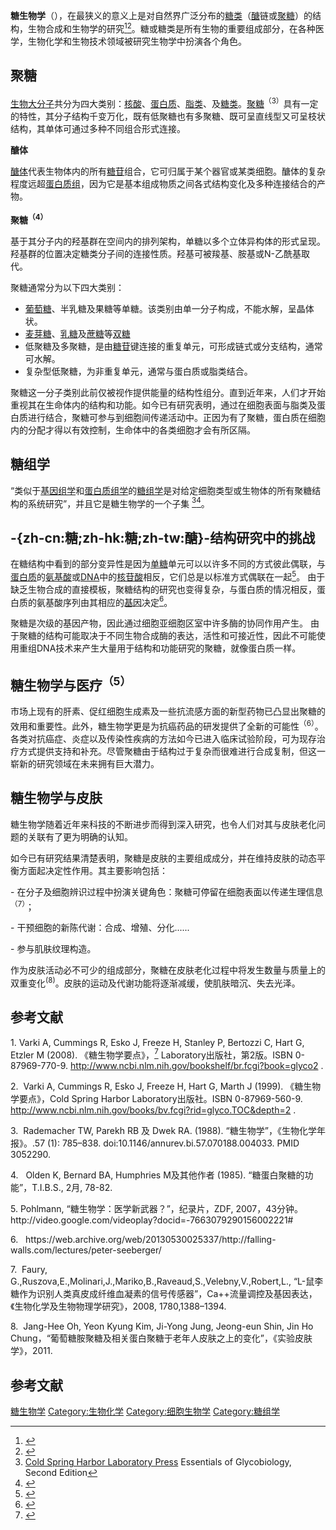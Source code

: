 {{NoteTA|G1=LS}}
{{citation style|time=2014-12-09T13:29:23+00:00}}
'''糖生物学'''（{{lang-en|Glycobiology}}），在最狭义的意义上是对自然界广泛分布的[[糖类|糖类]]（[[醣|醣]]链或[[聚糖|聚糖]]）的结构，生物合成和生物学的研究<ref name=Varki_2008>{{cite book | vauthors=Varki A, Cummings R, Esko J, Freeze H, Stanley P, Bertozzi C, Hart G, Etzler M | title=Essentials of glycobiology | publisher=Cold Spring Harbor Laboratory Press; 2nd edition | year=2008 | isbn=0-87969-770-9 | url=http://www.ncbi.nlm.nih.gov/bookshelf/br.fcgi?book=glyco2 | work=Essentials of Glycobiology | access-date=2014-12-08 | archive-date=2010-08-06 | archive-url=https://web.archive.org/web/20100806071117/http://www.ncbi.nlm.nih.gov/bookshelf/br.fcgi?book=glyco2 | dead-url=no }}</ref><ref name=Varki_1999>{{cite book | vauthors=Varki A, Cummings R, Esko J, Freeze H, Hart G, Marth J | title=Essentials of glycobiology | publisher=Cold Spring Harbor Laboratory Press | year=1999 | isbn=0-87969-560-9 | url=http://www.ncbi.nlm.nih.gov/books/bv.fcgi?rid=glyco.TOC&depth=2 | work=Essentials of glycobiology | access-date=2014-12-08 | archive-date=2007-10-24 | archive-url=https://web.archive.org/web/20071024031758/http://www.ncbi.nlm.nih.gov/books/bv.fcgi?rid=glyco.TOC&depth=2 | dead-url=no }}</ref>。糖或糖类是所有生物的重要组成部分，在各种医学，生物化学和生物技术领域被研究生物学中扮演各个角色。

== 聚糖 ==
[[生物大分子|生物大分子]]共分为四大类别：[[核酸|核酸]]、[[蛋白质|蛋白质]]、[[脂类|脂类]]、及[[糖类|糖类]]。[[聚糖|聚糖]]<sup>（3）</sup>具有一定的特性，其分子结构千变万化，既有低聚糖也有多聚糖、既可呈直线型又可呈枝状结构，其单体可通过多种不同组合形式连接。

'''醣体'''

[[醣体|醣体]]代表生物体内的所有[[糖苷|糖苷]]组合，它可归属于某个器官或某类细胞。醣体的复杂程度远超[[蛋白质组|蛋白质组]]，因为它是基本组成物质之间各式结构变化及多种连接结合的产物。

'''聚糖<sup>（4）</sup>'''

基于其分子内的羟基群在空间内的排列架构，单糖以多个立体异构体的形式呈现。羟基群的位置决定糖类分子间的连接性质。羟基可被羧基、胺基或N-乙酰基取代。

聚糖通常分为以下四大类别：

*[[葡萄糖|葡萄糖]]、半乳糖及果糖等单糖。该类别由单一分子构成，不能水解，呈晶体状。
*[[麦芽糖|麦芽糖]]、[[乳糖|乳糖]]及[[蔗糖|蔗糖]]等[[双糖|双糖]]
* 低聚糖及多聚糖，是由[[糖苷|糖苷]]键连接的重复单元，可形成链式或分支结构，通常可水解。
*复杂型低聚糖，为非重复单元，通常与蛋白质或脂类结合。

聚糖这一分子类别此前仅被视作提供能量的结构性组分。直到近年来，人们才开始重视其在生命体内的结构和功能。如今已有研究表明，通过在细胞表面与脂类及蛋白质进行结合，聚糖可参与到细胞间传递活动中。正因为有了聚糖，蛋白质在细胞内的分配才得以有效控制，生命体中的各类细胞才会有所区隔。

== 糖组学 ==
{{main|糖组学}}

“类似于[[基因组学|基因组学]]和[[蛋白质组学|蛋白质组学]]的[[糖组学|糖组学]]是对给定细胞类型或生物体的所有聚糖结构的系统研究”，并且它是糖生物学的一个子集
<ref>[http://www.cshlpress.com/default.tpl?action=full&--eqskudatarq=666 Cold Spring Harbor Laboratory Press] {{Wayback|url=http://www.cshlpress.com/default.tpl?action=full&--eqskudatarq=666 |date=20110708212401 }} Essentials of Glycobiology, Second Edition</ref><ref>{{cite journal|last1=Schnaar|first1=RL|title=Glycobiology simplified: diverse roles of glycan recognition in inflammation.|journal=Journal of leukocyte biology|date=June 2016|volume=99|issue=6|pages=825–38|doi=10.1189/jlb.3RI0116-021R|pmid=27004978|pmc=4952015}}</ref>。

==-{zh-cn:糖;zh-hk:糖;zh-tw:醣}-结构研究中的挑战==
在糖结构中看到的部分变异性是因为[[单糖|单糖]]单元可以以许多不同的方式彼此偶联，与[[蛋白质|蛋白质]]的[[氨基酸|氨基酸]]或[[DNA|DNA]]中的[[核苷酸|核苷酸]]相反，它们总是以标准方式偶联在一起<ref name=kreuger>{{cite journal | author=Kreuger, J | title=Decoding heparan sulfate | year=2001 | url=http://www.diva-portal.org/demo/theses/abstract.xsql?dbid=1499 | accessdate=2008-01-11 | archive-date=2021-01-09 | archive-url=https://web.archive.org/web/20210109232207/http://urn.kb.se/resolve?urn=urn:nbn:se:demo:diva-1499 | dead-url=no }}</ref>。 由于缺乏生物合成的直接模板，聚糖结构的研究也变得复杂，与蛋白质的情况相反，蛋白质的氨基酸序列由其相应的[[基因|基因]]决定<ref>{{cite journal|pmid=18758488|year=2008|last1=Marth|first1=JD|title=A unified vision of the building blocks of life|volume=10|issue=9|pages=1015–6|doi=10.1038/ncb0908-1015|pmc=2892900|journal=Nature Cell Biology}}</ref>。

聚糖是次级的基因产物，因此通过细胞亚细胞区室中许多酶的协同作用产生。 由于聚糖的结构可能取决于不同生物合成酶的表达，活性和可接近性，因此不可能使用重组DNA技术来产生大量用于结构和功能研究的聚糖，就像蛋白质一样。

== 糖生物学与医疗<sup>（5）</sup> ==

市场上现有的肝素、促红细胞生成素及一些抗流感方面的新型药物已凸显出聚糖的效用和重要性。此外，糖生物学更是为抗癌药品的研发提供了全新的可能性<sup>（6）</sup>。各类对抗癌症、炎症以及传染性疾病的方法如今已进入临床试验阶段，可为现存治疗方式提供支持和补充。尽管聚糖由于结构过于复杂而很难进行合成复制，但这一崭新的研究领域在未来拥有巨大潜力。

== 糖生物学与皮肤 ==

糖生物学随着近年来科技的不断进步而得到深入研究，也令人们对其与皮肤老化问题的关联有了更为明确的认知。

如今已有研究结果清楚表明，聚糖是皮肤的主要组成成分，并在维持皮肤的动态平衡方面起决定性作用。其主要影响包括：

- 在分子及细胞辨识过程中扮演关键角色：聚糖可停留在细胞表面以传递生理信息<sup>（7）</sup>；

- 干预细胞的新陈代谢：合成、增殖、分化......

- 参与肌肤纹理构造。

作为皮肤活动必不可少的组成部分，聚糖在皮肤老化过程中将发生数量与质量上的双重变化<sup>(8)</sup>。皮肤的运动及代谢功能将逐渐减缓，使肌肤暗沉、失去光泽。

== 参考文献 ==
1. Varki
A, Cummings R, Esko J, Freeze H, Stanley P, Bertozzi C, Hart G, Etzler M
(2008). 《糖生物学要点》，<ref>{{cite journal | url=http://www.ncbi.nlm.nih.gov/bookshelf/br.fcgi?book=glyco2 | title=Cold Spring Harbor | author=Varki A, Cummings R, Esko J, Freeze H, Stanley P, Bertozzi C, Hart G, Etzler M | journal=糖生物学要点 | access-date=2014-12-08 | archive-date=2010-08-06 | archive-url=https://web.archive.org/web/20100806071117/http://www.ncbi.nlm.nih.gov/bookshelf/br.fcgi?book=glyco2 | dead-url=no }}</ref>
Laboratory出版社，第2版。ISBN 0-87969-770-9.
http://www.ncbi.nlm.nih.gov/bookshelf/br.fcgi?book=glyco2 {{Wayback|url=http://www.ncbi.nlm.nih.gov/bookshelf/br.fcgi?book=glyco2 |date=20100806071117 }}.

2.  Varki A, Cummings R, Esko J, Freeze H, Hart G,
Marth J (1999). 《糖生物学要点》，Cold Spring Harbor
Laboratory出版社。ISBN 0-87969-560-9.
http://www.ncbi.nlm.nih.gov/books/bv.fcgi?rid=glyco.TOC&depth=2 {{Wayback|url=http://www.ncbi.nlm.nih.gov/books/bv.fcgi?rid=glyco.TOC&depth=2 |date=20071024031758 }}.

<nowiki>3.  Rademacher TW, Parekh RB 及 Dwek RA. (1988). “糖生物学”，《生物化学年报》。.57 (1): 785–838. doi:10.1146/annurev.bi.57.070188.004033.
PMID 3052290.</nowiki>

4.   Olden K, Bernard BA, Humphries M及其他作者 (1985). “糖蛋白聚糖的功能”，T.I.B.S., 2月, 78-82.

5. Pohlmann,
“糖生物学：医学新武器？”，纪录片，ZDF, 2007，43分钟。http://video.google.com/videoplay?docid=-7663079290156002221# {{Wayback|url=http://video.google.com/videoplay?docid=-7663079290156002221 |date=20110629235223 }}   

6.   https://web.archive.org/web/20130530025337/http://falling-walls.com/lectures/peter-seeberger/   

7.  Faury, G.,Ruszova,E.,Molinari,J.,Mariko,B.,Raveaud,S.,Velebny,V.,Robert,L., “L-鼠李糖作为识别人类真皮成纤维血凝素的信号传感器”，Ca++流量调控及基因表达，《生物化学及生物物理学研究》，2008, 1780,1388–1394.

8.  Jang-Hee Oh, Yeon Kyung Kim, Ji-Yong Jung,
Jeong-eun Shin, Jin Ho Chung，“葡萄糖胺聚糖及相关蛋白聚糖于老年人皮肤之上的变化”，《实验皮肤学》，2011.

==参考文献==
{{reflist|2}}

[[Category:糖生物学|]]
[[Category:生物化学|Category:生物化学]]
[[Category:细胞生物学|Category:细胞生物学]]
[[Category:糖组学|Category:糖组学]]